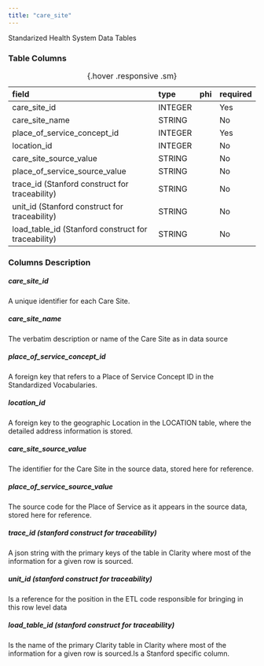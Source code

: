 ```yaml
---
title: "care_site"
---
```


Standarized Health System Data Tables

### Table Columns

| field                                               | type    | phi   | required   |
|:----------------------------------------------------|:--------|:------|:-----------|
| care_site_id                                        | INTEGER |       | Yes        |
| care_site_name                                      | STRING  |       | No         |
| place_of_service_concept_id                         | INTEGER |       | Yes        |
| location_id                                         | INTEGER |       | No         |
| care_site_source_value                              | STRING  |       | No         |
| place_of_service_source_value                       | STRING  |       | No         |
| trace_id (Stanford construct for traceability)      | STRING  |       | No         |
| unit_id (Stanford construct for traceability)       | STRING  |       | No         |
| load_table_id (Stanford construct for traceability) | STRING  |       | No         |

:  {.hover .responsive .sm}

### Columns Description


##### care_site_id

A unique identifier for each Care Site.

##### care_site_name

The verbatim description or name of the Care Site as in data source

##### place_of_service_concept_id

A foreign key that refers to a Place of Service Concept ID in the Standardized Vocabularies.

##### location_id

A foreign key to the geographic Location in the LOCATION table, where the detailed address information is stored.

##### care_site_source_value

The identifier for the Care Site in the source data, stored here for reference.

##### place_of_service_source_value

The source code for the Place of Service as it appears in the source data, stored here for reference.

##### trace_id (stanford construct for traceability) 

A json string with the primary keys of the table in Clarity where most of the information for a given row is sourced. 

##### unit_id (stanford construct for traceability) 

Is a reference for the position in the ETL code responsible for bringing in this row level data

##### load_table_id (stanford construct for traceability) 

Is the name of the primary Clarity table in Clarity where most of the information for a given row is sourced.Is a Stanford specific column.
